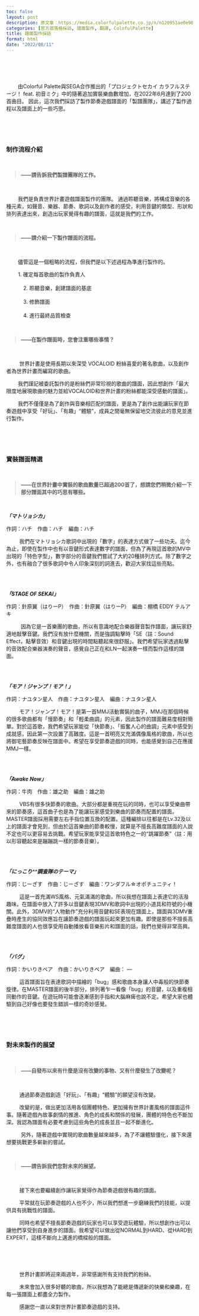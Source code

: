 ```yaml
---
toc: false
layout: post
description: 原文章：https://media.colorfulpalette.co.jp/n/n120951ae0e98 | 此篇訪談翻譯僅作為個人練習。
categories: [官方部落格採訪, 譜面製作, 翻譯, ColofulPalette] 
title: 譜面製作採訪
format: html
date: "2022/08/11"
---
```


<br><br><br>

&nbsp;&nbsp;&nbsp;&nbsp;&nbsp;&nbsp;&nbsp;&nbsp;由Colorful Palette與SEGA合作推出的「プロジェクトセカイ カラフルステージ！ feat. 初音ミク」中的隨著追加實裝樂曲數增加，在2022年6月達到了200首曲目。 因此，這次我們採訪了製作節奏遊戲譜面的「製譜團隊」，講述了製作過程以及譜面上的一些巧思。

  
<br><br><br>
  

### 制作流程介紹

<br>
<blockquote style="font-weight:bold;"> ——請告訴我們製譜團隊的工作。 </blockquote>
<br>
  

&nbsp;&nbsp;&nbsp;&nbsp;&nbsp;&nbsp;&nbsp;&nbsp;我們是負責世界計畫遊戲譜面製作的團隊。 通過聆聽音樂，將構成音樂的各種元素，如聲音、樂器、節奏、歌詞以及創作者的感受，利用音鍵的類型、形狀和排列表達出來，創造出玩家覺得有趣的譜面，這就是我們的工作。

  
  
<br>
<blockquote style="font-weight:bold;"> ——請介紹一下製作譜面的流程。</blockquote>
<br>
  

&nbsp;&nbsp;&nbsp;&nbsp;&nbsp;&nbsp;&nbsp;&nbsp;儘管這是一個粗略的流程，但我們是以下述過程為準進行製作的。


&emsp;&emsp; 1.  確定每首歌曲的製作負責人  <br>  
&emsp;&emsp;&emsp; 2.  聆聽音樂，創建譜面的基底   <br>  
&emsp;&emsp;&emsp; 3.  修飾譜面  <br>  
&emsp;&emsp;&emsp; 4.  進行最終品質檢查 <br>  

  
  
<br>
<blockquote style="font-weight:bold;"> ——在製作譜面時，您會注重哪些事情？</blockquote>
<br>
  

&nbsp;&nbsp;&nbsp;&nbsp;&nbsp;&nbsp;&nbsp;&nbsp; 世界計畫是使用長期以來深受 VOCALOID 粉絲喜愛的著名歌曲，以及創作者為世界計畫而編寫的歌曲。 

&nbsp;&nbsp;&nbsp;&nbsp;&nbsp;&nbsp;&nbsp;&nbsp;我們謹記被委託製作的是粉絲們非常珍視的歌曲的譜面，因此想創作「最大限度地展現歌曲的魅力並給VOCALOID和世界計畫的粉絲都能深受感動的譜面」。 

&nbsp;&nbsp;&nbsp;&nbsp;&nbsp;&nbsp;&nbsp;&nbsp;我們不僅僅是為了創作與音樂相匹配的譜面，更是為了創作出能讓玩家在節奏遊戲中享受「好玩」、「有趣」“體驗”，成員之間毫無保留地交流彼此的意見並進行製作。 

<br><br><br>

### 實裝譜面精選

<br>
<blockquote style="font-weight:bold;">——在世界計畫中實裝的歌曲數量已超過200首了，想請您們稍微介紹一下部分譜面其中的巧思有哪些。 </blockquote>
<br>
  

_**「マトリョシカ」**_　

作詞：ハチ　作曲：ハチ　編曲：ハチ

&nbsp;&nbsp;&nbsp;&nbsp;&nbsp;&nbsp;&nbsp;&nbsp; 我們在マトリョシカ歌詞中出現的「數字」的表達方式做了一些功夫。迄今為止，即使在製作中也有以音鍵形式表達數字的譜面，但為了再現這首歌的MV中出現的「特色字型」，數字部分的音鍵我們嘗試了大約20種排列方式。除了數字之外，也有融合了很多歌詞中令人印象深刻的詞進去，歡迎大家找這些亮點。


<br><br>
  

_**「STAGE OF SEKAI」**_

作詞：針原翼（はりーP）　作曲：針原翼（はりーP）　編曲：棚橋 EDDY テルアキ

&nbsp;&nbsp;&nbsp;&nbsp;&nbsp;&nbsp;&nbsp;&nbsp;  因為它是一首樂團的歌曲，所以有意識地配合樂器聲音製作譜面，讓玩家舒適地敲擊音鍵。我們沒有放什麼機關，而是強調點擊時「SE（註：Sound Effect，點擊音效）和音鍵出現的時間點聽起來很舒服」。我們希望玩家透過點擊的音效配合樂器演奏的聲音，感覺自己正在和LN一起演奏一樣而製作這樣的譜面。


<br><br>


_**「モア！ジャンプ！モア！」**_

作詞：ナユタン星人　作曲：ナユタン星人　編曲：ナユタン星人

&nbsp;&nbsp;&nbsp;&nbsp;&nbsp;&nbsp;&nbsp;&nbsp; モア！ジャンプ！モア！是第一首MMJ活動實裝的曲子，MMJ在那個時候的很多歌曲都有「慢節奏」和「輕柔曲調」的元素，因此製作的譜面難易度相對簡單。對於這首歌，我們希望玩家能從「快節奏」、「振奮人心的曲調」元素中感受到成就感，因此第一次設置了高難度。這是一首明亮又充滿偶像風格的歌曲，所以也將御宅藝節奏反映在譜面中。希望在享受節奏遊戲的同時，也能感覺到自己在應援MMJ一樣。 

  
<br><br>
  

_**「Awake Now」**_

作詞：牛肉　作曲：雄之助　編曲：雄之助

&nbsp;&nbsp;&nbsp;&nbsp;&nbsp;&nbsp;&nbsp;&nbsp; VBS有很多快節奏的歌曲。大部分都是重視在玩的同時，也可以享受樂曲帶來的節奏感，這首曲子也是為了能讓玩家感受到樂曲的節奏而配置的譜面。 MASTER譜面採用需要左右手指位置互換的配置。這種編排以往都是在Lv.32及以上的譜面才會見到，但由於這首樂曲的節奏較慢，就算是不擅長高難度譜面的人說不定也可以更容易去挑戰。希望玩家能享受這首歌特色之一的“跳躍節奏”（註：用以形容聽起來是蹦蹦跳一樣的節奏音樂）。

  
<br><br>
  

_**「にっこり^^調査隊のテーマ」**_

作詞：じーざす　作曲：じーざす　編曲：ワンダフル☆オポチュニティ！

&nbsp;&nbsp;&nbsp;&nbsp;&nbsp;&nbsp;&nbsp;&nbsp; 這是一首充滿WS風格、元氣滿滿的歌曲，所以我想在譜面上表達它的活潑趣味。在譜面中放入了許多以音鍵表現3DMV和歌詞中出現的小道具和符號的小機關。此外，3DMV的“人物動作”充分利用音鍵和SE表現在譜面上，譜面與3DMV重疊時產生的協同效應旨在讓節奏遊戲的譜面玩起來更加有趣。即使是那些不擅長高難度譜面的人也很享受用自動播放看音樂影片和譜面的話，我們也覺得非常高興。


<br><br>  


_**「バグ」**_

作詞：かいりきベア　作曲：かいりきベア　編曲： —

&nbsp;&nbsp;&nbsp;&nbsp;&nbsp;&nbsp;&nbsp;&nbsp; 這首譜面旨在表達歌詞中描繪的「bug」感和歌曲本身讓人中毒般的快節奏旋律。在MASTER譜面的後半部分，排列著乍一看像「bug」的音鍵，以及重複相同動作的音鍵。在遊玩時可能會逐漸感到手指和大腦麻痺也說不定。希望大家也體驗到自己好像也要發生錯誤一樣的奇妙感覺。 

<br><br><br>

###  對未來製作的展望
<br>
<blockquote style="font-weight:bold;"> ——自發布以來有什麼是沒有改變的事物、又有什麼發生了改變呢？ </blockquote>
<br>

&nbsp;&nbsp;&nbsp;&nbsp;&nbsp;&nbsp;&nbsp;&nbsp; 通過節奏遊戲創造「好玩」、「有趣」“體驗”的願望沒有改變。 

&nbsp;&nbsp;&nbsp;&nbsp;&nbsp;&nbsp;&nbsp;&nbsp; 改變的是，做出更加活用各個團體特色、更加擁有世界計畫風格的譜面這件事。隨著遊戲內故事劇情的推進、角色的成長和關係的發展，團體的特色也不斷加深。我認為譜面有必要考慮到這些角色的成長並且一起不斷進化。

&nbsp;&nbsp;&nbsp;&nbsp;&nbsp;&nbsp;&nbsp;&nbsp;  另外，隨著遊戲中實現的歌曲數量越來越多，為了不讓體驗僵化，接下來還想要挑戰更多嶄新的嘗試。 

<br>
<blockquote style="font-weight:bold;"> ——請告訴我們您對未來的展望。 </blockquote>
<br>

&nbsp;&nbsp;&nbsp;&nbsp;&nbsp;&nbsp;&nbsp;&nbsp; 接下來也要繼續創作讓玩家覺得作為節奏遊戲很有趣的譜面。

&nbsp;&nbsp;&nbsp;&nbsp;&nbsp;&nbsp;&nbsp;&nbsp; 平常就在玩節奏遊戲的人也不少，所以我們想進一步磨練我們的技能，以提供具有挑戰性的譜面。

&nbsp;&nbsp;&nbsp;&nbsp;&nbsp;&nbsp;&nbsp;&nbsp; 同時也希望不擅長節奏遊戲的玩家也可以享受遊玩體驗，所以想創作出可以讓他們享受到自身進步的譜面。我希望可以做出從NORMAL到HARD、從HARD到EXPERT，這樣不斷向上邁進的橋樑般的譜面。

  
<br><br><br>

&nbsp;&nbsp;&nbsp;&nbsp;&nbsp;&nbsp;&nbsp;&nbsp; 世界計畫即將迎來兩週年，非常感謝所有支持我們的粉絲。

&nbsp;&nbsp;&nbsp;&nbsp;&nbsp;&nbsp;&nbsp;&nbsp; 未來會加入很多好聽的歌曲，所以我想為了能總是傳遞新的快樂和樂趣，在每一張譜面上都盡全力製作。

  

&nbsp;&nbsp;&nbsp;&nbsp;&nbsp;&nbsp;&nbsp;&nbsp; 感謝您一直以來對世界計畫節奏遊戲的支持。